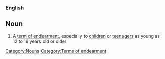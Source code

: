 ===English===

==Noun==
{{en-noun|pl=''[[little ones]]''}}

#A [[term of endearment]], especially to [[children]] or [[teenager]]s as young as 12 to 16 years old or older

[[Category:Nouns]]
[[Category:Terms of endearment]]